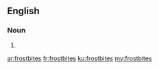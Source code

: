 ==English==

===Noun===
{{head|en|plural}}

# {{plural of|frostbite|lang=en|nocat=1}}

[[ar:frostbites]]
[[fr:frostbites]]
[[ku:frostbites]]
[[my:frostbites]]